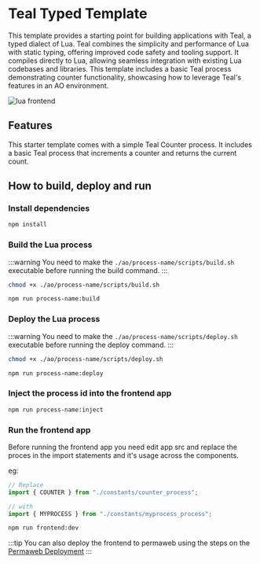 # Teal Typed Template

This template provides a starting point for building applications with Teal, a typed dialect of Lua. Teal combines the simplicity and performance of Lua with static typing, offering improved code safety and tooling support. It compiles directly to Lua, allowing seamless integration with existing Lua codebases and libraries. This template includes a basic Teal process demonstrating counter functionality, showcasing how to leverage Teal's features in an AO environment.


![lua frontend](/lua.png)

## Features
This starter template comes with a simple Teal Counter process.
It includes a basic Teal process that increments a counter and returns the current count.

## How to build, deploy and run

### Install dependencies

```bash
npm install
```

### Build the Lua process

:::warning
You need to make the `./ao/process-name/scripts/build.sh` executable before running the build command.
:::

```bash
chmod +x ./ao/process-name/scripts/build.sh

npm run process-name:build
```

### Deploy the Lua process

:::warning
You need to make the `./ao/process-name/scripts/deploy.sh` executable before running the deploy command.
:::

```bash
chmod +x ./ao/process-name/scripts/deploy.sh

npm run process-name:deploy
```

### Inject the process id into the frontend app

```bash
npm run process-name:inject
```

### Run the frontend app
Before running the frontend app you need edit app src and replace the proces in the import statements and it's usage across the components.

eg:
```typescript [./frontend/src/App.tsx]
// Replace
import { COUNTER } from "./constants/counter_process";

// with
import { MYPROCESS } from "./constants/myprocess_process";
```

```bash
npm run frontend:dev
```

:::tip
You can also deploy the frontend to permaweb using the steps on the [Permaweb Deployment](/frontend-development/permaweb-deployment)
:::